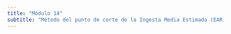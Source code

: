 ```yaml
---
title: "Módulo 14"
subtitle: "Método del punto de corte de la Ingesta Media Estimada (EAR) para estimaciones de ingesta adecuada o inadecuada de micronutrientes"
---
```

